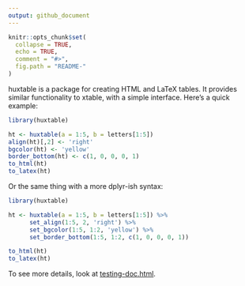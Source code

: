 ```yaml
---
output: github_document
---
```


<!-- README.md is generated from README.Rmd. Please edit that file -->

```r
knitr::opts_chunk$set(
  collapse = TRUE,
  echo = TRUE,
  comment = "#>",
  fig.path = "README-"
)
```

huxtable is a package for creating HTML and LaTeX tables. It provides similar 
functionality to xtable, with a simple interface. Here's a quick example:

```r
library(huxtable)

ht <- huxtable(a = 1:5, b = letters[1:5])
align(ht)[,2] <- 'right'
bgcolor(ht) <- 'yellow'
border_bottom(ht) <- c(1, 0, 0, 0, 1)
to_html(ht)
to_latex(ht)
```


Or the same thing with a more dplyr-ish syntax:

```r
library(huxtable)

ht <- huxtable(a = 1:5, b = letters[1:5]) %>% 
      set_align(1:5, 2, 'right') %>% 
      set_bgcolor(1:5, 1:2, 'yellow') %>% 
      set_border_bottom(1:5, 1:2, c(1, 0, 0, 0, 1))

to_html(ht)
to_latex(ht)
```

To see more details, look at [testing-doc.html](testing-doc.html).
